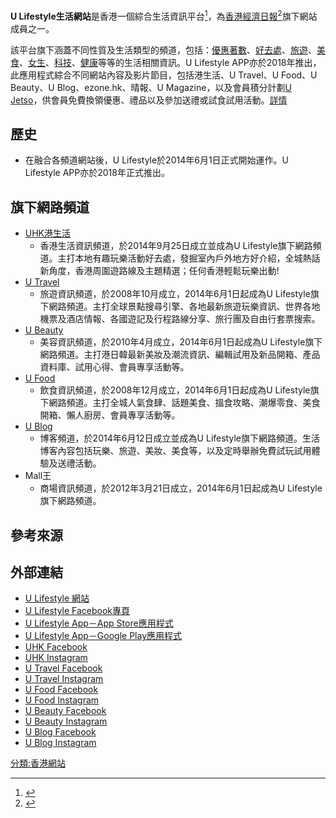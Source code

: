 {{Notability Unreferenced |time=2014-08-18T04:49:25+00:00}}

{{Infobox website
| name            = U Lifestyle
| logo            = [[File:U_Lifestyle.jpg|thumb]]
| logo_size       = 250 px
| type            = 綜合生活資訊平台
| url             = {{URL|http://ulifestyle.com.hk}}
| alexa           = {{IncreaseNegative}} 59 ({{as of|2017|05|09|alt=May 2017}})<ref name="alexa">{{cite web |url= http://www.alexa.com/siteinfo/ulifestyle.com.hk |title= ulifestyle.com.hk Site Info |publisher= [[Alexa_Internet|Alexa Internet]] |accessdate= 2015-04-01 |archive-date= 2021-10-29 |archive-url= https://web.archive.org/web/20211029215454/https://www.alexa.com/siteinfo/ulifestyle.com.hk |dead-url= no }}</ref><!--Updated monthly by OKBot.-->
| language        = 繁體中文 / 簡體中文
| launch_date     = {{Start date and age|2014|6|1}}
| current_status  = 活跃
}}

'''U Lifestyle生活網站'''是香港一個綜合生活資訊平台<ref name="U Lifestyle網站 關於我們">{{cite web  |url= http://www.ulifestyle.com.hk/aboutus  |title= U Lifestyle網站 關於我們  |publisher= '''U Lifestyle'''網站  |access-date= 2014-08-04  |archive-date= 2021-10-09  |archive-url= https://web.archive.org/web/20211009052830/https://www.ulifestyle.com.hk/aboutus  |dead-url= no  }}</ref>，為[[香港經濟日報|香港經濟日報]]<ref name="香港經濟日報集團有限公司">{{cite web  |url= http://www.hket.com/eti/info/group/  |title= 香港經濟日報集團 成員網站  |publisher= [[香港經濟日報集團|香港經濟日報集團]]  |deadurl= yes  |archiveurl= https://web.archive.org/web/20140706181002/http://www.hket.com/eti/info/group/  |archivedate= 2014-07-06  |accessdate= 2014-08-04  }}</ref>旗下網站成員之一。

該平台旗下涵蓋不同性質及生活類型的頻道，包括：[[優惠著數|優惠著數]]、[[好去處|好去處]]、[[旅遊|旅遊]]、[[美食|美食]]、[[女生|女生]]、[[科技|科技]]、[[健康|健康]]等等的生活相關資訊。U Lifestyle APP亦於2018年推出，此應用程式綜合不同網站內容及影片節目，包括港生活、U Travel、U Food、U Beauty、U Blog、ezone.hk、晴報、U Magazine，以及會員積分計劃[[U_Jetso|U Jetso]]，供會員免費換領優惠、禮品以及參加送禮或試食試用活動。[https://www.ulifestyle.com.hk/res/app/index.html 詳情] {{Wayback|url=https://www.ulifestyle.com.hk/res/app/index.html |date=20220116055442 }}

== 歷史 ==
*在融合各頻道網站後，U Lifestyle於2014年6月1日正式開始運作。U Lifestyle APP亦於2018年正式推出。

== 旗下網路頻道 ==
*[http://hk.ulifestyle.com.hk UHK港生活] {{Wayback|url=http://hk.ulifestyle.com.hk/ |date=20220116034242 }}
**香港生活資訊頻道，於2014年9月25日成立並成為U Lifestyle旗下網路頻道。主打本地有趣玩樂活動好去處，發掘室內戶外地方好介紹，全城熱話新角度，香港周圍遊路線及主題精選；任何香港輕鬆玩樂出動!
*[http://travel.ulifestyle.com.hk U Travel] {{Wayback|url=http://travel.ulifestyle.com.hk/ |date=20220116034437 }}
**旅遊資訊頻道，於2008年10月成立，2014年6月1日起成為U Lifestyle旗下網路頻道。主打全球景點搜尋引擎、各地最新旅遊玩樂資訊、世界各地機票及酒店情報、各國遊記及行程路線分享、旅行團及自由行套票搜索。
*[http://beauty.ulifestyle.com.hk U Beauty] {{Wayback|url=http://beauty.ulifestyle.com.hk/ |date=20220116034500 }}
**美容資訊頻道，於2010年4月成立，2014年6月1日起成為U Lifestyle旗下網路頻道。主打港日韓最新美妝及潮流資訊、編輯試用及新品開箱、產品資料庫、試用心得、會員專享活動等。
*[http://food.ulifestyle.com.hk U Food] {{Wayback|url=http://food.ulifestyle.com.hk/ |date=20220116034551 }}
**飲食資訊頻道，於2008年12月成立，2014年6月1日起成為U Lifestyle旗下網路頻道。主打全城人氣食肆、話題美食、搵食攻略、潮爆零食、美食開箱、懶人廚房、會員專享活動等。
*[http://blog.ulifestyle.com.hk U Blog] {{Wayback|url=http://blog.ulifestyle.com.hk/ |date=20220101090344 }}
**博客頻道，於2014年6月12日成立並成為U Lifestyle旗下網路頻道。生活博客內容包括玩樂、旅遊、美妝、美食等，以及定時舉辦免費試玩試用體驗及送禮活動。
*Mall王
**商場資訊頻道，於2012年3月21日成立，2014年6月1日起成為U Lifestyle旗下網路頻道。

== 參考來源 ==
<references />

== 外部連結 ==
*[http://ulifestyle.com.hk  U Lifestyle 網站] {{Wayback|url=http://ulifestyle.com.hk/ |date=20220118165236 }}
*[https://www.facebook.com/ulifestyle.com.hk  U Lifestyle Facebook專頁] {{Wayback|url=https://www.facebook.com/ulifestyle.com.hk |date=20201125043634 }}
*[https://apps.apple.com/hk/app/u-lifestyle-%E6%9C%80hit%E5%84%AA%E6%83%A0%E5%8F%8A%E7%94%9F%E6%B4%BB%E8%B3%87%E8%A8%8A%E5%B9%B3%E5%8F%B0/id511267431 U Lifestyle App－App Store應用程式] {{Wayback|url=https://apps.apple.com/hk/app/u-lifestyle-%E6%9C%80hit%E5%84%AA%E6%83%A0%E5%8F%8A%E7%94%9F%E6%B4%BB%E8%B3%87%E8%A8%8A%E5%B9%B3%E5%8F%B0/id511267431 |date=20211115091923 }}
*[https://play.google.com/store/apps/details?id=com.hket.android.up&hl=zh_HK&gl=US U Lifestyle App－Google Play應用程式] {{Wayback|url=https://play.google.com/store/apps/details?id=com.hket.android.up&hl=zh_HK&gl=US |date=20211115091923 }}
*[https://www.facebook.com/hk.ulifestyle.com.hk/ UHK Facebook] {{Wayback|url=https://www.facebook.com/hk.ulifestyle.com.hk/ |date=20220116034424 }}
*[https://www.instagram.com/ulifestylehk/?hl=zh-hk UHK Instagram] {{Wayback|url=https://www.instagram.com/ulifestylehk/?hl=zh-hk |date=20190328225632 }}
*[https://www.facebook.com/UTravel.com.hk/ U Travel Facebook] {{Wayback|url=https://www.facebook.com/UTravel.com.hk/ |date=20210214011140 }}
*[https://www.instagram.com/utravel/?hl=zh-hk U Travel Instagram] {{Wayback|url=https://www.instagram.com/utravel/?hl=zh-hk |date=20190521043300 }}
*[https://www.facebook.com/ufoodfans/ U Food Facebook] {{Wayback|url=https://www.facebook.com/ufoodfans/ |date=20200430175628 }}
*[https://www.instagram.com/ufoodhk/ U Food Instagram]
*[https://www.facebook.com/beauty.ulifestyle.com.hk/ U Beauty Facebook] {{Wayback|url=https://www.facebook.com/beauty.ulifestyle.com.hk/ |date=20200801014652 }}
*[https://www.instagram.com/ubeautyhk U Beauty Instagram] {{Wayback|url=https://www.instagram.com/ubeautyhk |date=20160621044917 }}
*[https://www.facebook.com/blog.ulifestyle/?ref=br_rs U Blog Facebook]
*[https://www.instagram.com/ublog.hk/?hl=zh-hk U Blog Instagram]

[[分類:香港網站|分類:香港網站]]
